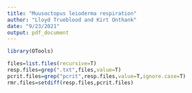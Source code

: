 ```yaml
---
title: "Muusoctopus leioderma respiration"
author: "Lloyd Trueblood and Kirt Onthank"
date: "9/23/2021"
output: pdf_document
---
```


```r
library(OTools)
```


```r
files=list.files(recursive=T)
resp.files=grep(".txt",files,value=T)
pcrit.files=grep("pcrit",resp.files,value=T,ignore.case=T)
rmr.files=setdiff(resp.files,pcrit.files)
```

